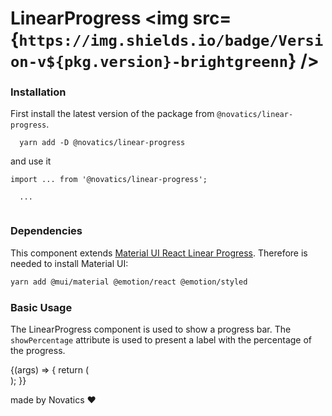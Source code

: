 

<Meta title="Components/LinearProgress" component={LinearProgress} />

# LinearProgress <img src={`https://img.shields.io/badge/Version-v${pkg.version}-brightgreenn`} />

### Installation

First install the latest version of the package from `@novatics/linear-progress`.

```shell
  yarn add -D @novatics/linear-progress
```

and use it

```tsx
import ... from '@novatics/linear-progress';

  ...


```

### Dependencies

This component extends [Material UI React Linear Progress](https://mui.com/material-ui/react-progress/). Therefore is needed to install Material UI:

```bash
yarn add @mui/material @emotion/react @emotion/styled
```

### Basic Usage

The LinearProgress component is used to show a progress bar. The `showPercentage` attribute is used to present a label with the percentage of the progress.

<Canvas>
  <Story name="Basic Usage">
    {(args) => {
      return (
        <div style={{ width: '80%' }}>
          <LinearProgress
            showPercentage
            variant="determinate"
            value={70}
            {...args}
          />
        </div>
      );
    }}
  </Story>
</Canvas>

made by Novatics ❤
